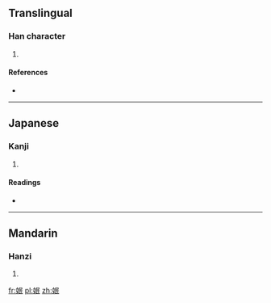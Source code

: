 ==Translingual==

===Han character===
{{Han char|rn=38|rad=女|as=05|sn=8|four=|canj=女口女心 (VRVP)|ids=⿰[[女]][[民]]}}

# {{defn|Han|sort=女05}}

====References====
* {{Han ref|kx=0258.050|dkj=06155|hdz=21041.030|uh=59C4|ud=22980}}

----

==Japanese==

===Kanji===
{{ja-kanji|grade=|rs=女05}}

# {{defn|lang=ja|sort=女05}}

====Readings====
* {{ja-readings|on=[[びん]] (bin), [[みん]] (min)|kun=}}

----

==Mandarin==

===Hanzi===
{{cmn-hanzi|pin=[[mín]] ([[min2]])|wg=min<sup>2</sup>}}

# {{defn|lang=cmn|sort=女05}}

[[fr:姄]]
[[pl:姄]]
[[zh:姄]]